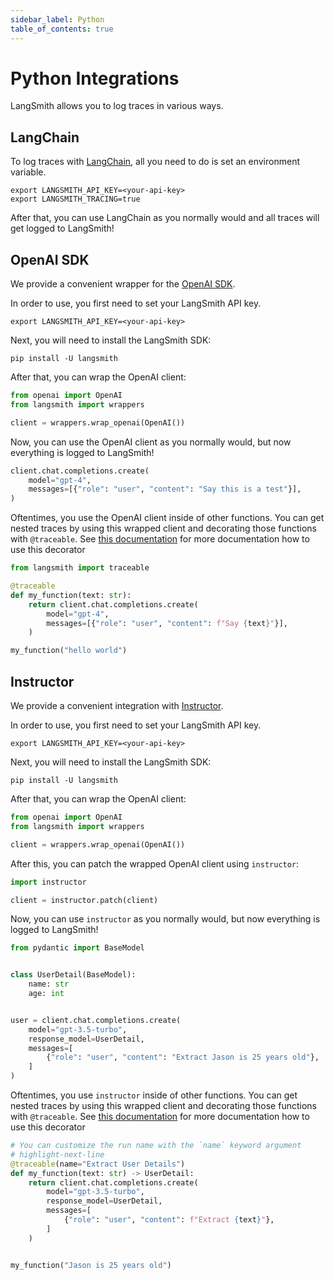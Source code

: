 ```yaml
---
sidebar_label: Python
table_of_contents: true
---
```


# Python Integrations

LangSmith allows you to log traces in various ways.

## LangChain

To log traces with [LangChain](https://python.langchain.com/), all you need to do is set an environment variable.

```shell
export LANGSMITH_API_KEY=<your-api-key>
export LANGSMITH_TRACING=true
```

After that, you can use LangChain as you normally would and all traces will get logged to LangSmith!

## OpenAI SDK

We provide a convenient wrapper for the [OpenAI SDK](https://platform.openai.com/docs/api-reference).

In order to use, you first need to set your LangSmith API key.

```shell
export LANGSMITH_API_KEY=<your-api-key>
```

Next, you will need to install the LangSmith SDK:

```shell
pip install -U langsmith
```

After that, you can wrap the OpenAI client:

```python
from openai import OpenAI
from langsmith import wrappers

client = wrappers.wrap_openai(OpenAI())
```

Now, you can use the OpenAI client as you normally would, but now everything is logged to LangSmith!

```python
client.chat.completions.create(
    model="gpt-4",
    messages=[{"role": "user", "content": "Say this is a test"}],
)
```

Oftentimes, you use the OpenAI client inside of other functions.
You can get nested traces by using this wrapped client and decorating those functions with `@traceable`.
See [this documentation](../faq/logging_and_viewing.mdx) for more documentation how to use this decorator

```python
from langsmith import traceable

@traceable
def my_function(text: str):
    return client.chat.completions.create(
        model="gpt-4",
        messages=[{"role": "user", "content": f"Say {text}"}],
    )

my_function("hello world")
```

## Instructor

We provide a convenient integration with [Instructor](https://jxnl.github.io/instructor/).

In order to use, you first need to set your LangSmith API key.

```shell
export LANGSMITH_API_KEY=<your-api-key>
```

Next, you will need to install the LangSmith SDK:

```shell
pip install -U langsmith
```

After that, you can wrap the OpenAI client:

```python
from openai import OpenAI
from langsmith import wrappers

client = wrappers.wrap_openai(OpenAI())
```

After this, you can patch the wrapped OpenAI client using `instructor`:

```python
import instructor

client = instructor.patch(client)
```

Now, you can use `instructor` as you normally would, but now everything is logged to LangSmith!

```python
from pydantic import BaseModel


class UserDetail(BaseModel):
    name: str
    age: int


user = client.chat.completions.create(
    model="gpt-3.5-turbo",
    response_model=UserDetail,
    messages=[
        {"role": "user", "content": "Extract Jason is 25 years old"},
    ]
)
```

Oftentimes, you use `instructor` inside of other functions.
You can get nested traces by using this wrapped client and decorating those functions with `@traceable`.
See [this documentation](../faq/logging_and_viewing.mdx) for more documentation how to use this decorator

```python
# You can customize the run name with the `name` keyword argument
# highlight-next-line
@traceable(name="Extract User Details")
def my_function(text: str) -> UserDetail:
    return client.chat.completions.create(
        model="gpt-3.5-turbo",
        response_model=UserDetail,
        messages=[
            {"role": "user", "content": f"Extract {text}"},
        ]
    )


my_function("Jason is 25 years old")
```
